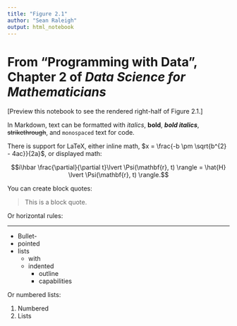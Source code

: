 ```yaml
---
title: "Figure 2.1"
author: "Sean Raleigh"
output: html_notebook
---
```


# From "Programming with Data", Chapter 2 of *Data Science for Mathematicians*

[Preview this notebook to see the rendered right-half of Figure 2.1.]

In Markdown, text can be formatted with *italics*, **bold**, ***bold italics***, ~~strikethrough~~, and `monospaced` text for code.

There is support for LaTeX, either inline math, $x = \frac{-b \pm \sqrt{b^{2} - 4ac}}{2a}$, or displayed math:

$$i\hbar \frac{\partial}{\partial t}\lvert \Psi(\mathbf{r}, t) \rangle = \hat{H} \lvert \Psi(\mathbf{r}, t) \rangle.$$

You can create block quotes:

> This is a block quote.

Or horizontal rules:

***

* Bullet-
* pointed
* lists
  * with
  * indented
    * outline
    * capabilities
    
Or numbered lists:

1. Numbered
2. Lists


